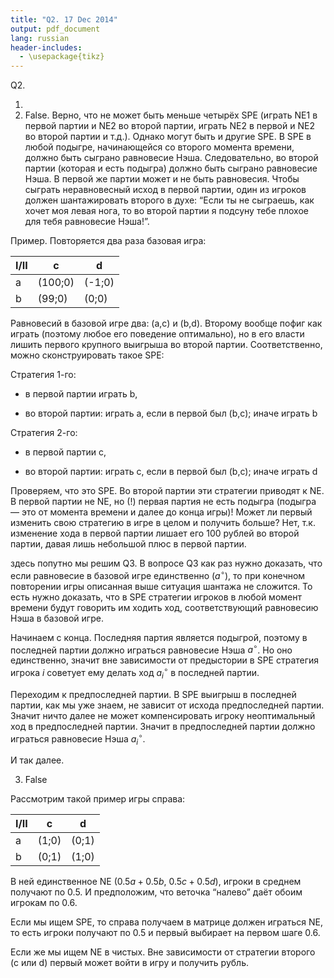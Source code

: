 ```yaml
---
title: "Q2. 17 Dec 2014"
output: pdf_document
lang: russian
header-includes: 
  - \usepackage{tikz}
---
```


Q2. 

1)

2) False. Верно, что не может быть меньше четырёх SPE (играть NE1 в первой партии и NE2 во второй партии, играть NE2 в первой и NE2 во второй партии и т.д.). Однако могут быть и другие SPE.  В SPE в любой подыгре, начинающейся со второго момента времени, должно быть сыграно равновесие Нэша. Следовательно, во второй партии (которая и есть подыгра) должно быть сыграно равновесие Нэша. В первой же партии может и не быть равновесия. Чтобы сыграть неравновесный исход в первой партии, один из игроков должен шантажировать второго в духе: "Если ты не сыграешь, как хочет моя левая нога, то во второй партии я подсуну тебе плохое для тебя равновесие Нэша!". 

Пример. Повторяется два раза базовая игра:

I/II| c       | d
--- | ---     | --------
a   |  (100;0)  | (-1;0)
b   |  (99;0) | (0;0)

Равновесий в базовой игре два: (a,c) и (b,d). Второму вообще пофиг как играть (поэтому любое его поведение оптимально), но в его власти лишить первого крупного выигрыша во второй партии. Соответственно, можно сконструировать такое SPE:

Стратегия 1-го: 

-  в первой партии играть b, 

-  во второй партии: играть a, если в первой был (b,с); иначе играть b

Стратегия 2-го:

-  в первой партии с,

-  во второй партии: играть c, если в первой был (b,с); иначе играть d

Проверяем, что это SPE. Во второй партии эти стратегии приводят к NE. В первой партии не NE, но (!) первая партия не есть подыгра (подыгра --- это от момента времени и далее до конца игры)! Может ли первый изменить свою стратегию в игре в целом и получить больше? Нет, т.к. изменение хода в первой партии лишает его 100 рублей во второй партии, давая лишь небольшой плюс в первой партии. 


здесь попутно мы решим Q3. В вопросе Q3 как раз нужно доказать, что если равновесие в базовой игре единственно ($a^{\circ}$), то при конечном повторении игры описанная выше ситуация шантажа не сложится. То есть нужно доказать, что в SPE стратегии игроков в любой момент времени будут говорить им ходить ход, соответствующий равновесию Нэша в базовой игре. 

Начинаем с конца. Последняя партия является подыгрой, поэтому в последней партии должно играться равновесие Нэша $a^{\circ}$. Но оно единственно, значит вне зависимости от предыстории в SPE стратегия игрока $i$ советует ему делать ход $a_i^{\circ}$ в последней партии. 

Переходим к предпоследней партии. В SPE выигрыш в последней партии, как мы уже знаем, не зависит от исхода предпоследней партии. Значит ничто далее не может компенсировать игроку неоптимальный ход в предпоследней партии. Значит в предпоследней партии должно играться равновесие Нэша $a_i^{\circ}$.

И так далее. 


3) False

Рассмотрим такой пример игры справа:

I/II| c       | d
--- | ---     | --------
a   |  (1;0)  | (0;1)
b   |  (0;1) | (1;0)

В ней единственное NE ($0.5a+0.5b$, $0.5c+0.5d$), игроки в среднем получают по $0.5$. И предположим, что веточка "налево" даёт обоим игрокам по $0.6$. 

Если мы ищем SPE, то справа получаем в матрице должен играться NE, то есть игроки получают по $0.5$ и первый выбирает на первом шаге $0.6$. 

Если же мы ищем NE в чистых. Вне зависимости от стратегии второго (c или d) первый может войти в игру и получить рубль.
